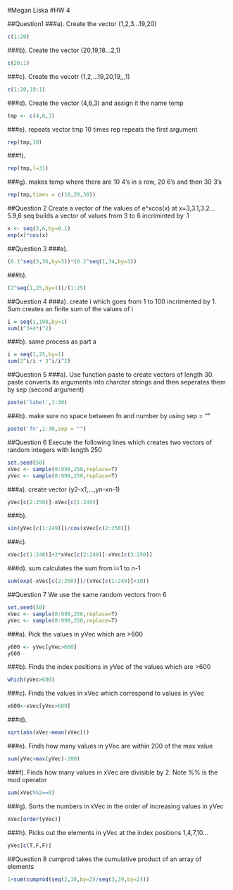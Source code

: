 #Megan Liska
#HW 4

##Question1
###a).
Create the vector (1,2,3...19,20)
```r
c(1:20)
```
###b).
Create the vector (20,19,18...2,1)
```r
c(20:1)
```
###c).
Create the vecotr (1,2,...19,20,19,,,1)
```r
c(1:20,19:1)
```
###d).
Create the vector (4,6,3) and assign it the name temp
```r
tmp <- c(4,6,3) 
```
###e).
repeats vector tmp 10 times
rep repeats the first argument 
```r
rep(tmp,10) 
```
###f). 
```r
rep(tmp,l=31)
```
###g).
makes temp where there are 10 4's in a row, 20 6's and then 30 3's
```r
rep(tmp,times = c(10,20,30))
```

##Question 2
Create a vector of the values of e^xcos(x) at x=3,3.1,3.2...5.9,6
seq builds a vector of values from 3 to 6 incriminted by .1 
```r
x <- seq(3,6,by=0.1) 
exp(x)*cos(x) 
```

##Question 3
###a).
```r
(0.1^seq(3,36,by=3))*(0.2^seq(1,34,by=3))
```
###b).
```r
(2^seq(1,25,by=1))/(1:25) 
```
##Question 4
###a).
create i which goes from 1 to 100 incrimented by 1. Sum creates an finite sum of the values of i
```r
i = seq(1,100,by=1) 
sum(i^3+4*i^2) 
```
###b).
same process as part a
```r
i = seq(1,25,by=1) 
sum(2^i/i + 3^i/i^2)
```

##Question 5
###a).
Use function paste to create vectors of length 30.
paste converts its arguments into charcter strings and then seperates them by sep (second argument)
```r
paste('label',1:30) 
```
###b).
make sure no space between fn and number by using sep = ""
```r
paste('fn',1:30,sep = "")
```
##Question 6
Execute the following lines which creates two vectors of random integers with length 250
```r
set.seed(50) 
xVec <- sample(0:999,250,replace=T) 
yVec <- sample(0:999,250,replace=T)
```

###a).
create vector (y2-x1,...,yn-xn-1)
```r
yVec[c(2:250)]-xVec[c(1:249)]
```
###b).
```r
sin(yVec[c(1:249)])/cos(xVec[c(2:250)])
```
###c).
```r
xVec[c(1:248)]+2*xVec[c(2:249)]-xVec[c(3:250)]
```
###d).
sum calculates the sum from i=1 to n-1
```r
sum(exp(-xVec[c(2:250)])/(xVec[c(1:249)]+10)) 
```
##Question 7 
We use the same random vectors from 6
```r
set.seed(50)
xVec <- sample(0:999,250,replace=T)
yVec <- sample(0:999,250,replace=T)
```
###a).
Pick the values in yVec which are >600
```r
y600 <- yVec[yVec>600]
y600
```
###b).
Finds the index positions in yVec of the values which are >600
```r
which(yVec>600)
```
###c).
Finds the values in xVec which correspond to values in yVec
```r
x600<-xVec[yVec>600]
```
###d).

```r
sqrt(abs(xVec-mean(xVec)))
```
###e).
Finds how many values in yVec are within 200 of the max value
```r
sum(yVec>max(yVec)-200)
```
###f).
Finds how many values in xVec are divisible by 2.
Note %% is the mod operator
```r
sum(xVec%%2==0)
```
###g).
Sorts the numbers in xVec in the order of increasing values in yVec
```r
xVec[order(yVec)]
```
###h).
Picks out the elements in yVec at the index positions 1,4,7,10...
```r
yVec[c(T,F,F)]
```

##Question 8
cumprod takes the cumulative product of an array of elements
```r
1+sum(cumprod(seq(2,38,by=2)/seq(3,39,by=2))) 
```

